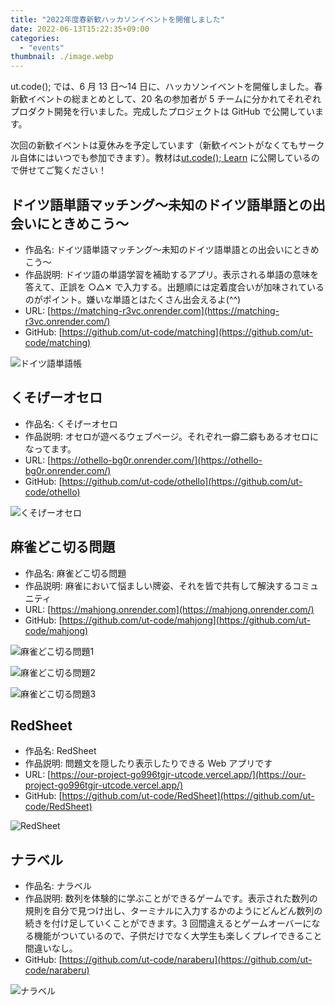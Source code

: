 ```yaml
---
title: "2022年度春新歓ハッカソンイベントを開催しました"
date: 2022-06-13T15:22:35+09:00
categories:
  - "events"
thumbnail: ./image.webp
---
```


ut.code(); では、6 月 13 日〜14 日に、ハッカソンイベントを開催しました。春新歓イベントの総まとめとして、20 名の参加者が 5 チームに分かれてそれぞれプロダクト開発を行いました。完成したプロジェクトは GitHub で公開しています。

次回の新歓イベントは夏休みを予定しています（新歓イベントがなくてもサークル自体にはいつでも参加できます）。教材は[ut.code(); Learn](https://learn.utcode.net/) に公開しているので併せてご覧ください！

## ドイツ語単語マッチング〜未知のドイツ語単語との出会いにときめこう〜

- 作品名: ドイツ語単語マッチング〜未知のドイツ語単語との出会いにときめこう〜
- 作品説明: ドイツ語の単語学習を補助するアプリ。表示される単語の意味を答えて、正誤を ○△✕ で入力する。出題順には定着度合いが加味されているのがポイント。嫌いな単語とはたくさん出会えるよ(^^)
- URL: [https://matching-r3vc.onrender.com](https://matching-r3vc.onrender.com/)
- GitHub: [https://github.com/ut-code/matching](https://github.com/ut-code/matching)

![ドイツ語単語帳](./german-words.webp)

## くそげーオセロ

- 作品名: くそげーオセロ
- 作品説明: オセロが遊べるウェブページ。それぞれ一癖二癖もあるオセロになってます。
- URL: [https://othello-bg0r.onrender.com/](https://othello-bg0r.onrender.com/)
- GitHub: [](https://github.com/ut-code/othello)[https://github.com/ut-code/othello](https://github.com/ut-code/othello)

![くそげーオセロ](./othello.webp)

## 麻雀どこ切る問題

- 作品名: 麻雀どこ切る問題
- 作品説明: 麻雀において悩ましい牌姿、それを皆で共有して解決するコミュニティ
- URL: [](https://mahjong.onrender.com/)[https://mahjong.onrender.com](https://mahjong.onrender.com/)
- GitHub: [](https://github.com/ut-code/mahjong)[https://github.com/ut-code/mahjong](https://github.com/ut-code/mahjong)

![麻雀どこ切る問題1](./mahjong1.webp)

![麻雀どこ切る問題2](./mahjong2.webp)

![麻雀どこ切る問題3](./mahjong3.webp)

## RedSheet

- 作品名: RedSheet
- 作品説明: 問題文を隠したり表示したりできる Web アプリです
- URL: [https://our-project-go996tgjr-utcode.vercel.app/](https://our-project-go996tgjr-utcode.vercel.app/)
- GitHub: [](https://github.com/ut-code/RedSheet)[https://github.com/ut-code/RedSheet](https://github.com/ut-code/RedSheet)

![RedSheet](./redsheet.webp)

## ナラベル

- 作品名: ナラベル
- 作品説明: 数列を体験的に学ぶことができるゲームです。表示された数列の規則を自分で見つけ出し、ターミナルに入力するかのようにどんどん数列の続きを付け足していくことができます。3 回間違えるとゲームオーバーになる機能がついているので、子供だけでなく大学生も楽しくプレイできること間違いなし。
- GitHub: [](https://github.com/ut-code/naraberu)[https://github.com/ut-code/naraberu](https://github.com/ut-code/naraberu)

![ナラベル](./naraberu.webp)
